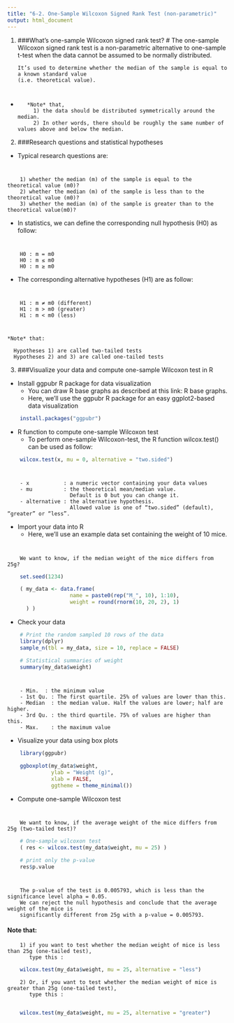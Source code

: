 ---
title: "6-2. One-Sample Wilcoxon Signed Rank Test (non-parametric)"
output: html_document
---

(@) ###What’s one-sample Wilcoxon signed rank test?
#
        The one-sample Wilcoxon signed rank test is a non-parametric alternative to one-sample t-test 
        when the data cannot be assumed to be normally distributed.
        
        It’s used to determine whether the median of the sample is equal to a known standard value
        (i.e. theoretical value).
+
#
        *Note* that, 
          1) the data should be distributed symmetrically around the median.
          2) In other words, there should be roughly the same number of values above and below the median.

    <!-- ![](images/one-sample-wilcoxon-test.png){width=400px} -->


(@) ###Research questions and statistical hypotheses

+ Typical research questions are:

#
        1) whether the median (m) of the sample is equal to the theoretical value (m0)?
        2) whether the median (m) of the sample is less than to the theoretical value (m0)?
        3) whether the median (m) of the sample is greater than to the theoretical value(m0)?

+ In statistics, we can define the corresponding null hypothesis (H0) as follow:

#
        H0 : m = m0
        H0 : m ≤ m0
        H0 : m ≥ m0

+ The corresponding alternative hypotheses (H1) are as follow:

#
        H1 : m ≠ m0 (different)
        H1 : m > m0 (greater)
        H1 : m < m0 (less)

#
    *Note* that:
  
      Hypotheses 1) are called two-tailed tests
      Hypotheses 2) and 3) are called one-tailed tests


(@) ###Visualize your data and compute one-sample Wilcoxon test in R

+ Install ggpubr R package for data visualization
    - You can draw R base graphs as described at this link: R base graphs.
    - Here, we’ll use the ggpubr R package for an easy ggplot2-based data visualization

```{r code1, eval=FALSE, include=TRUE, echo=TRUE, message=FALSE, warning=FALSE}
    install.packages("ggpubr")
```

+ R function to compute one-sample Wilcoxon test
    - To perform one-sample Wilcoxon-test, 
      the R function wilcox.test() can be used as follow:

```{r code2, eval=FALSE, include=TRUE, echo=TRUE, message=FALSE, warning=FALSE}
    wilcox.test(x, mu = 0, alternative = "two.sided")
```

#
        - x           : a numeric vector containing your data values
        - mu          : the theoretical mean/median value.
                        Default is 0 but you can change it.
        - alternative : the alternative hypothesis. 
                        Allowed value is one of “two.sided” (default), “greater” or “less”.


+ Import your data into R
    - Here, we’ll use an example data set containing the weight of 10 mice.

#
        We want to know, if the median weight of the mice differs from 25g?

```{r code3, eval=TRUE, include=TRUE, echo=TRUE, message=FALSE, warning=FALSE}
    set.seed(1234)

    ( my_data <- data.frame( 
                    name = paste0(rep("M_", 10), 1:10),
                    weight = round(rnorm(10, 20, 2), 1)
      ) )
```


+ Check your data

```{r code4, eval=TRUE, include=TRUE, echo=TRUE, message=FALSE, warning=FALSE}
    # Print the random sampled 10 rows of the data
    library(dplyr)
    sample_n(tbl = my_data, size = 10, replace = FALSE)
    
    # Statistical summaries of weight
    summary(my_data$weight)
```

#
        - Min.  : the minimum value
        - 1st Qu. : The first quartile. 25% of values are lower than this.
        - Median  : the median value. Half the values are lower; half are higher.
        - 3rd Qu. : the third quartile. 75% of values are higher than this.
        - Max.    : the maximum value


+ Visualize your data using box plots

```{r code5, eval=TRUE, include=TRUE, echo=TRUE, message=FALSE, warning=FALSE}
    library(ggpubr)

    ggboxplot(my_data$weight, 
              ylab = "Weight (g)", 
              xlab = FALSE,
              ggtheme = theme_minimal())
```


+ Compute one-sample Wilcoxon test

#
        We want to know, if the average weight of the mice differs from 25g (two-tailed test)?

```{r code6, eval=TRUE, include=TRUE, echo=TRUE, message=FALSE, warning=FALSE}
    # One-sample wilcoxon test
    ( res <- wilcox.test(my_data$weight, mu = 25) )

    # print only the p-value
    res$p.value
```

#
        The p-value of the test is 0.005793, which is less than the significance level alpha = 0.05.
        We can reject the null hypothesis and conclude that the average weight of the mice is 
        significantly different from 25g with a p-value = 0.005793.


#### Note that:

        1) if you want to test whether the median weight of mice is less than 25g (one-tailed test), 
           type this :

```{r code7, eval=TRUE, include=TRUE, echo=TRUE, message=FALSE, warning=FALSE}
    wilcox.test(my_data$weight, mu = 25, alternative = "less")
```

        2) Or, if you want to test whether the median weight of mice is greater than 25g (one-tailed test),
           type this :
        
```{r code8, eval=TRUE, include=TRUE, echo=TRUE, message=FALSE, warning=FALSE}
    wilcox.test(my_data$weight, mu = 25, alternative = "greater")
```

